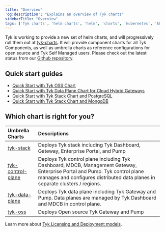 ```yaml
---
title: "Overview"
'og:description': "Explains an overview of Tyk charts"
sidebarTitle: "Overview"
tags: ['Tyk charts', 'helm charts', 'helm', 'charts', 'kubernetes', 'k8s']
---
```


Tyk is working to provide a new set of helm charts, and will progressively roll them out at [tyk-charts](https://github.com/TykTechnologies/tyk-charts). It will provide component charts for all Tyk Components, as well as umbrella charts as reference configurations for open source and Tyk Self Managed users. Please check out the latest status from our [Github repository](https://github.com/TykTechnologies/tyk-charts).

## Quick start guides
- [Quick Start with Tyk OSS Chart](/5.5/tyk-oss/ce-helm-chart-new)
- [Quick Start with Tyk Data Plane Chart for Cloud Hybrid Gateways](/5.5/tyk-cloud/environments-deployments/hybrid-gateways#deploy-in-kubernetes-with-helm-chart)
- [Quick Start with Tyk Stack Chart and PostgreSQL](/5.5/deployment-and-operations/tyk-self-managed/deployment-lifecycle/installations/kubernetes/tyk-helm-tyk-stack-postgresql)
- [Quick Start with Tyk Stack Chart and MongoDB](/5.5/deployment-and-operations/tyk-self-managed/deployment-lifecycle/installations/kubernetes/tyk-helm-tyk-stack-mongodb)

## Which chart is right for you?

| Umbrella Charts | Descriptions |
| :----------------- | :------------- |
| [tyk-stack](/5.5/product-stack/tyk-charts/tyk-stack-chart)                 | Deploys Tyk stack including Tyk Dashboard, Gateway, Enterprise Portal, and Pump |
| [tyk-control-plane](/5.5/product-stack/tyk-charts/tyk-control-plane-chart) | Deploys Tyk control plane including Tyk Dashboard, MDCB, Management Gateway, Enterprise Portal and Pump. Tyk control plane manages and configures distributed data planes in separate clusters / regions. |
| [tyk-data-plane](/5.5/product-stack/tyk-charts/tyk-data-plane-chart)        | Deploys Tyk data plane including Tyk Gateway and Pump. Data planes are managed by Tyk Dashboard and MDCB in control plane. |
| [tyk-oss](/5.5/product-stack/tyk-charts/tyk-oss-chart)                      | Deploys Open source Tyk Gateway and Pump |

Learn more about [Tyk Licensing and Deployment models](/5.5/tyk-on-premises/licensing).
